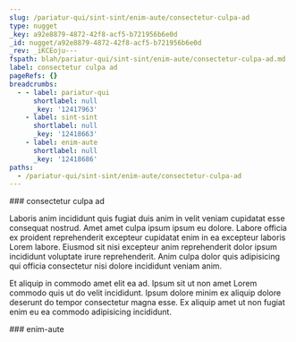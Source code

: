 ```yaml
---
slug: /pariatur-qui/sint-sint/enim-aute/consectetur-culpa-ad
type: nugget
_key: a92e8879-4872-42f8-acf5-b721956b6e0d
_id: nugget/a92e8879-4872-42f8-acf5-b721956b6e0d
_rev: _iKCEoju---
fspath: blah/pariatur-qui/sint-sint/enim-aute/consectetur-culpa-ad.md
label: consectetur culpa ad
pageRefs: {}
breadcrumbs:
  - - label: pariatur-qui
      shortlabel: null
      _key: '12417963'
    - label: sint-sint
      shortlabel: null
      _key: '12418663'
    - label: enim-aute
      shortlabel: null
      _key: '12418686'
paths:
  - /pariatur-qui/sint-sint/enim-aute/consectetur-culpa-ad
---
```


<NuggetArea>
<Nugget slug="/pariatur-qui/sint-sint/enim-aute/consectetur-culpa-ad" type="nugget" _key="a92e8879-4872-42f8-acf5-b721956b6e0d" _id="nugget/a92e8879-4872-42f8-acf5-b721956b6e0d" _rev="_iKCEoju---" fspath="blah/pariatur-qui/sint-sint/enim-aute/consectetur-culpa-ad.md" label="consectetur culpa ad" paths="/pariatur-qui/sint-sint/enim-aute/consectetur-culpa-ad">
<NuggetBody>
### consectetur culpa ad

Laboris anim incididunt quis fugiat duis anim in velit veniam cupidatat esse consequat nostrud. Amet amet culpa ipsum ipsum eu dolore. Labore officia ex proident reprehenderit excepteur cupidatat enim in ea excepteur laboris Lorem labore. Eiusmod sit nisi excepteur anim reprehenderit dolor ipsum incididunt voluptate irure reprehenderit. Anim culpa dolor quis adipisicing qui officia consectetur nisi dolore incididunt veniam anim.

Et aliquip in commodo amet elit ea ad. Ipsum sit ut non amet Lorem commodo quis ut do velit incididunt. Ipsum dolore minim ex aliquip dolore deserunt do tempor consectetur magna esse. Ex aliquip amet ut non fugiat enim eu ea commodo adipisicing incididunt.

</NuggetBody>
<Breadcrumbs>
<Crumbs>
<Crumb _key="12417963" label="pariatur-qui" /><Crumb _key="12418663" label="sint-sint" /><Crumb _key="12418686" label="enim-aute" />
</Crumbs>
</Breadcrumbs>
</Nugget>

<NuggetsInbound>
</NuggetsInbound>
<NuggetsOutbound>
</NuggetsOutbound>
</NuggetArea>
<PassagesInbound>
<Passage direction="inbound" type="passage" _key="12418686" _id="passage/12418686" _rev="_iKCEojq--A" label="enim-aute" passage="enim-aute" fspath="blah/pariatur-qui/sint-sint/enim-aute" paths="/pariatur-qui/sint-sint/enim-aute" slug="/pariatur-qui/sint-sint/enim-aute">
<NuggetBody>
### enim-aute

</NuggetBody>
<Breadcrumbs>
<Crumbs>
<Crumb _key="12417963" label="pariatur-qui" /><Crumb _key="12418663" label="sint-sint" />
</Crumbs>
</Breadcrumbs>
</Passage>

</PassagesInbound>
<PassagesOutbound>
</PassagesOutbound>